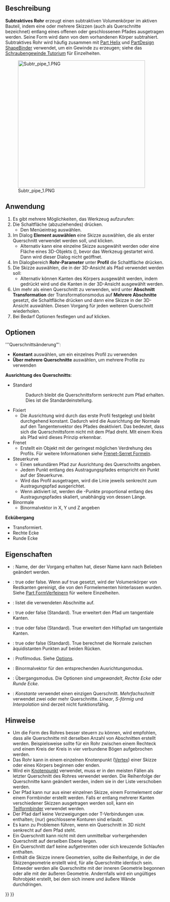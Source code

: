 <languages/>

{{Docnav/de
|[[PartDesign_SubtractiveLoft/de|Subtraktive Ausformung]]
|[[PartDesign_SubtractiveHelix/de|Subtraktive Helix]]
|[[PartDesign_Workbench/de|PartDesign]]
|IconL=PartDesign_SubtractiveLoft.svg
|IconR=PartDesign_SubtractiveHelix.svg
|IconC=Workbench_PartDesign.svg
}}

{{GuiCommand/de
|Name=PartDesign SubtractivePipe
|Name/de=PartDesign Subtraktives Rohr
|MenuLocation=Part Design → Create a substractive feature → Subtractive pipe
|Workbenches=[[PartDesign_Workbench/de|PartDesign]]
|Version=0.17
|SeeAlso=[[PartDesign_AdditivePipe/de|PartDesign Additives Rohr]], [[PartDesign_SubtractiveLoft/de|PartDesign Subtraktive Ausformung]]
}}

<span id="Description"></span>
==Beschreibung==

'''Subtraktives Rohr''' erzeugt einen subtraktiven Volumenkörper im aktiven Bauteil, indem eine oder mehrere Skizzen (auch als Querschnitte bezeichnet) entlang eines offenen oder geschlossenen Pfades ausgetragen werden. Seine Form wird dann von dem vorhandenen Körper subtrahiert.
Subtraktives Rohr wird häufig zusammen mit [[Part_Helix/de|Part Helix]] und [[PartDesign_ShapeBinder/de|PartDesign ShapeBinder]] verwendet, um ein Gewinde zu erzeugen; siehe das [[Thread_for_Screw Tutorial/de|Schraubengewinde Tutorium]] für Einzelheiten.

[[File:Subtr_pipe_1.PNG|400px]]

<span id="Usage"></span>
==Anwendung==

<div class="mw-translate-fuzzy">
# Es gibt mehrere Möglichkeiten, das Werkzeug aufzurufen:
# Die Schaltfläche (abzuziehendes) {{Button|[[Image:PartDesign_SubtractivePipe.svg|16px]]  [[PartDesign_SubtractivePipe/de|Rohr]]}} drücken.
#* Den Menüeintrag {{MenuCommand|PartDesign → Objekte abziehen → [[Image:PartDesign_SubtractivePipe.svg|16px]] Rohr}} auswählen.
# Im Dialog '''Element auswählen''' eine Skizze auswählen, die als erster Querschnitt verwendet werden soll, und {{Button|OK}} klicken.
#* Alternativ kann eine einzelne Skizze ausgewählt werden oder eine Fläche eines 3D-Objekts ({{Version/de|0.20}}), bevor das Werkzeug gestartet wird. Dann wird dieser Dialog nicht geöffnet.
# Im Dialogbereich '''Rohr-Parameter''' unter '''Profil''' die Schaltfläche {{Button|Objekt}} drücken.
# Die Skizze auswählen, die in der 3D-Ansicht als Pfad verwendet werden soll:
#* Alternativ können Kanten des Körpers ausgewählt werden, indem {{Button|Kante hinzufügen}} gedrückt wird und die Kanten in der 3D-Ansicht ausgewählt werden.
# Um mehr als einen Querschnitt zu verwenden, wird unter '''Abschnitt Transformation''' der Transformationsmodus auf '''Mehrere Abschnitte''' gesetzt, die Schaltfläche {{Button|Schnitt hinzufügen}} drücken und dann eine Skizze in der 3D-Ansicht auswählen. Diesen Vorgang für jeden weiteren Querschnitt wiederholen.
# Bei Bedarf Optionen festlegen und auf {{Button|OK}} klicken.
</div>

<span id="Options"></span>
==Optionen==

'''Querschnittsänderung"': 
* '''Konstant''' auswählen, um ein einzelnes Profil zu verwenden
* '''Über mehrere Querschnitte''' auswählen, um mehrere Profile zu verwenden
'''Ausrichtung des Querschnitts''':
* Standard
*: Dadurch bleibt die Querschnittsform senkrecht zum Pfad erhalten. Dies ist die Standardeinstellung.
* Fixiert
** Die Ausrichtung wird durch das erste Profil festgelegt und bleibt durchgehend konstant. Dadurch wird die Ausrichtung der Normale auf den Tangentenvektor des Pfades deaktiviert. Das bedeutet, dass sich die Querschnittsform nicht mit dem Pfad dreht. MIt einem Kreis als Pfad wird dieses Prinzip erkennbar.
* Frenet
** Erstellt ein Objekt mit der geringest möglichen Verdrehung des Profils. Für weitere Informationen siehe [https://en.wikipedia.org/wiki/Frenet%E2%80%93Serret_formulas Frenet-Serret Formeln].
* Steuerkurve
** Einen sekundären Pfad zur Ausrichtung des Querschnitts angeben.
** Jedem Punkt {{Emphasis|P}} entlang des Austragungspfades entspricht ein Punkt {{Emphasis|Q}} auf der Steuerkurve.
** Wird das Profil ausgetragen, wird die Linie {{Emphasis|PQ}} jeweils senkrecht zum Austragungspfad ausgerichtet.
** Wenn {{Emphasis|Gekrümmte Äquivalenz}} aktiviert ist, werden die {{Emphasis|Q}}-Punkte proportional entlang des Austragungspfades skaliert, unabhängig von dessen Länge.
* Binormale
** Binormalvektor in X, Y und Z angeben
'''Eckübergang'''
* Transformiert.
* Rechte Ecke
* Runde Ecke

<span id="Properties"></span>
==Eigenschaften==

* {{PropertyData|Label}}: Name, der der Vorgang erhalten hat, dieser Name kann nach Belieben geändert werden.
* {{PropertyData|Verfeinern}}: true oder false. Wenn auf true gesetzt, wird der Volumenkörper von Restkanten gereinigt, die von den Formelementen hinterlassen wurden. Siehe [[Part_RefineShape/de|Part FormVerfeinern]] für weitere Einzelheiten.
* {{PropertyData|Abschnitte}}: listet die verwendeten Abschnitte auf.
* {{PropertyData|Rücken Tangente}}: true oder false (Standard). True erweitert den Pfad um tangentiale Kanten.
* {{PropertyData|Hilfs Rücken Tangente}}: true oder false (Standard). True erweitert den Hilfspfad um tangentiale Kanten.
* {{PropertyData|Hilfs Kurvelinear}}: true oder false (Standard). True berechnet die Normale zwischen äquidistanten Punkten auf beiden Rücken.
* {{PropertyData|Modus}}: Profilmodus. Siehe [[#Options|Options]].
* {{PropertyData|Binormal}}: Binormalvektor für den entsprechenden Ausrichtungsmodus.
* {{PropertyData|Übergang}}: Übergangsmodus. Die Optionen sind ''umgewandelt'', ''Rechte Ecke'' oder ''Runde Ecke''.
* {{PropertyData|Transformation}}: ''Konstante'' verwendet einen einzigen Querschnitt. ''Mehrfachschnitt'' verwendet zwei oder mehr Querschnitte. ''Linear'', ''S-förmig'' und ''Interpolation'' sind derzeit nicht funktionsfähig.

<span id="Notes"></span>
==Hinweise==

* Um die Form des Rohres besser steuern zu können, wird empfohlen, dass alle Querschnitte mit derselben Anzahl von Abschnitten erstellt werden. Beispielsweise sollte für ein Rohr zwischen einem Rechteck und einem Kreis der Kreis in vier verbundene Bögen aufgebrochen werden.
* Das Rohr kann in einem einzelnen Knotenpunkt ([[Glossary/de#Vertex|Vertex]]) einer Skizze oder eines Körpers beginnen oder enden. {{Version/de|0.20}}
* Wird ein [[Glossary/de#Vertex|Knotenpunkt]] verwendet, muss er in den meisten Fällen als letzter Querschnitt des Rohres verwendet werden. Die Reihenfolge der Querschnitte kann geändert werden, indem sie in der Liste verschoben werden. 
* Der Pfad kann nur aus einer einzelnen Skizze, einem Formelement oder einem Formbinder erstellt werden. Falls er entlang mehrerer Kanten verschiedener Skizzen ausgetragen werden soll, kann ein [[PartDesign_SubShapeBinder/de|Teilformbinder]] verwendet werden.
* Der Pfad darf keine Verzweigungen oder T-Verbindungen usw. enthalten; (nur) geschlossene Konturen sind erlaubt.
* Es kann zu Problemen führen, wenn ein Querschnitt in 3D nicht senkrecht auf dem Pfad steht.
* Ein Querschnitt kann nicht mit dem unmittelbar vorhergehenden Querschnitt auf derselben Ebene liegen.
* Ein Querschnitt darf keine aufgetrennten oder sich kreuzende Schlaufen enthalten.
* Enthält die Skizze innere Geometrien, sollte die Reihenfolge, in der die Skizzengeometrie erstellt wird, für alle Querschnitte identisch sein. Entweder werden alle Querschnitte mit der inneren Geometrie begonnen oder alle mit der äußeren Geometrie. Andernfalls wird ein ungültiges Rohrobjekt erstellt, bei dem sich innere und äußere Wände durchdringen.


{{Docnav/de
|[[PartDesign_SubtractiveLoft/de|Subtraktive Ausformung]]
|[[PartDesign_SubtractiveHelix/de|Subtraktive Helix]]
|[[PartDesign_Workbench/de|PartDesign]]
|IconL=PartDesign_SubtractiveLoft.svg
|IconR=PartDesign_SubtractiveHelix.svg
|IconC=Workbench_PartDesign.svg
}}

{{PartDesign Tools navi{{#translation:}}}}
{{Userdocnavi{{#translation:}}}}